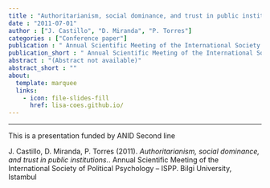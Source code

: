 ```yaml
---
title : "Authoritarianism, social dominance, and trust in public institutions."
date : "2011-07-01"
author : ["J. Castillo", "D. Miranda", "P. Torres"]
categories : ["Conference paper"]
publication : " Annual Scientific Meeting of the International Society of Political Psychology – ISPP. Bilgi University, Istambul"
publication_short : " Annual Scientific Meeting of the International Society of Political Psychology – ISPP. Bilgi University, Istambul"
abstract : "(Abstract not available)"
abstract_short : ""
about:
  template: marquee
  links:
    - icon: file-slides-fill
      href: lisa-coes.github.io/
---
```

---
This is a presentation funded by ANID
Second line


::: {.callout-note title="How to cite this work"}

J. Castillo, D. Miranda, P. Torres (2011). *Authoritarianism, social dominance, and trust in public institutions.*.  Annual Scientific Meeting of the International Society of Political Psychology – ISPP. Bilgi University, Istambul

:::

